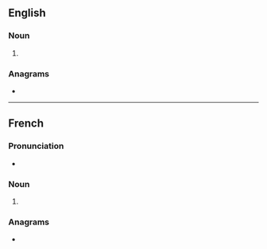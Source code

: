 {{also|voiturés}}
==English==

===Noun===
{{head|en|noun plural form}}

# {{plural of|voiture|lang=en}}

===Anagrams===
* {{anagrams|en|a=eiorstuv|oversuit|virtuose|vitreous}}

----

==French==

===Pronunciation===
* {{IPA|/vwa.tyʁ/|lang=fr}}

===Noun===
{{head|fr|noun plural form|g=f}}

# {{plural of|voiture|lang=fr}}

===Anagrams===
* {{l|fr|ouvrîtes}}